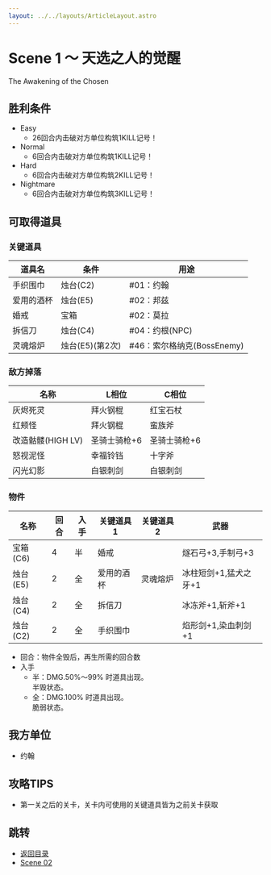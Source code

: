 ```yaml
---
layout: ../../layouts/ArticleLayout.astro
---
```

# Scene 1 ～ 天选之人的觉醒  

The Awakening of the Chosen

## 胜利条件 

- Easy
  - 26回合内击破对方单位构筑1KILL记号！
- Normal
  - 6回合内击破对方单位构筑1KILL记号！
- Hard
  - 6回合内击破对方单位构筑2KILL记号！
- Nightmare
  - 6回合内击破对方单位构筑3KILL记号！

## 可取得道具 

### 关键道具

|道具名|条件|用途|
|---|---|---|
|手织围巾|烛台(C2)|#01：约翰|
|爱用的酒杯|烛台(E5)|#02：邦兹|
|婚戒|宝箱|#02：莫拉|
|拆信刀|烛台(C4)|#04：约根(NPC)|
|灵魂熔炉|烛台(E5)(第2次)|#46：索尔格纳克(BossEnemy)|

### 敌方掉落

|名称|L相位|C相位|
|---|---|---|
|灰烬死灵|拜火钢棍|红宝石杖|
|红颊怪|拜火钢棍|蛮族斧|
|改造骷髅(HIGH LV)|圣骑士骑枪+6|圣骑士骑枪+6|
|怒视泥怪|幸福铃铛|十字斧|
|闪光幻影|白银刺剑|白银刺剑|

### 物件

|名称|回合|入手|关键道具1|关键道具2|武器|
|---|---|---|---|---|---|
|宝箱(C6)|4|半|婚戒||燧石弓+3,手制弓+3|
|烛台(E5)|2|全|爱用的酒杯|灵魂熔炉|冰柱短剑+1,猛犬之牙+1|
|烛台(C4)|2|全|拆信刀||冰冻斧+1,斩斧+1|
|烛台(C2)|2|全|手织围巾||焰形剑+1,染血刺剑+1|

- 回合：物件全毁后，再生所需的回合数
- 入手
  - 半：DMG.50%～99% 时道具出现。<br />半毁状态。
  - 全：DMG.100% 时道具出现。<br />脆弱状态。

## 我方单位 

- 约翰

## 攻略TIPS 

- 第一关之后的关卡，关卡内可使用的关键道具皆为之前关卡获取

## 跳转

- [返回目录](../maria)
- [Scene 02](./1-02)
